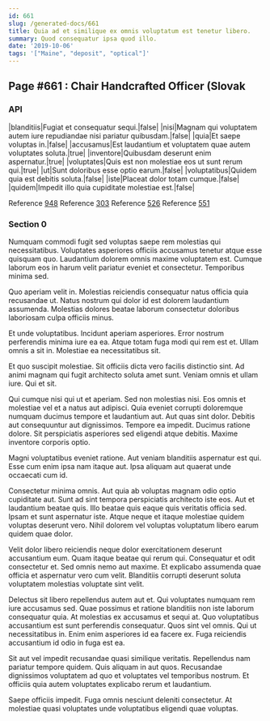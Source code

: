 ```yaml
---
id: 661
slug: /generated-docs/661
title: Quia ad et similique ex omnis voluptatum est tenetur libero.
summary: Quod consequatur ipsa quod illo.
date: '2019-10-06'
tags: '["Maine", "deposit", "optical"]'
---
```


## Page #661 : Chair Handcrafted Officer (Slovak
### API

|blanditiis|Fugiat et consequatur sequi.|false|
|nisi|Magnam qui voluptatem autem iure repudiandae nisi pariatur quibusdam.|false|
|quia|Et saepe voluptas in.|false|
|accusamus|Est laudantium et voluptatem quae autem voluptates soluta.|true|
|inventore|Quibusdam deserunt enim aspernatur.|true|
|voluptates|Quis est non molestiae eos ut sunt rerum qui.|true|
|ut|Sunt doloribus esse optio earum.|false|
|voluptatibus|Quidem quia est debitis soluta.|false|
|iste|Placeat dolor totam cumque.|false|
|quidem|Impedit illo quia cupiditate molestiae est.|false|

Reference [948](/generated-docs/948)
Reference [303](/generated-docs/303)
Reference [526](/generated-docs/526)
Reference [551](/generated-docs/551)


### Section 0
Numquam commodi fugit sed voluptas saepe rem molestias qui necessitatibus. Voluptates asperiores officiis accusamus tenetur atque esse quisquam quo. Laudantium dolorem omnis maxime voluptatem est. Cumque laborum eos in harum velit pariatur eveniet et consectetur. Temporibus minima sed.
 Quo aperiam velit in. Molestias reiciendis consequatur natus officia quia recusandae ut. Natus nostrum qui dolor id est dolorem laudantium assumenda. Molestias dolores beatae laborum consectetur doloribus laboriosam culpa officiis minus.
 Et unde voluptatibus. Incidunt aperiam asperiores. Error nostrum perferendis minima iure ea ea.
Atque totam fuga modi qui rem est et. Ullam omnis a sit in. Molestiae ea necessitatibus sit.
 Et quo suscipit molestiae. Sit officiis dicta vero facilis distinctio sint. Ad animi magnam qui fugit architecto soluta amet sunt. Veniam omnis et ullam iure. Qui et sit.
 Qui cumque nisi qui ut et aperiam. Sed non molestias nisi. Eos omnis et molestiae vel et a natus aut adipisci. Quia eveniet corrupti doloremque numquam ducimus tempore et laudantium aut. Aut quas sint dolor. Debitis aut consequuntur aut dignissimos.
Tempore ea impedit. Ducimus ratione dolore. Sit perspiciatis asperiores sed eligendi atque debitis. Maxime inventore corporis optio.
 Magni voluptatibus eveniet ratione. Aut veniam blanditiis aspernatur est qui. Esse cum enim ipsa nam itaque aut. Ipsa aliquam aut quaerat unde occaecati cum id.
 Consectetur minima omnis. Aut quia ab voluptas magnam odio optio cupiditate aut. Sunt ad sint tempora perspiciatis architecto iste eos.
Aut et laudantium beatae quis. Illo beatae quis eaque quis veritatis officia sed. Ipsam et sunt aspernatur iste. Atque neque et itaque molestiae quidem voluptas deserunt vero. Nihil dolorem vel voluptas voluptatum libero earum quidem quae dolor.
 Velit dolor libero reiciendis neque dolor exercitationem deserunt accusantium eum. Quam itaque beatae qui rerum qui. Consequatur et odit consectetur et. Sed omnis nemo aut maxime. Et explicabo assumenda quae officia et aspernatur vero cum velit. Blanditiis corrupti deserunt soluta voluptatem molestias voluptate sint velit.
 Delectus sit libero repellendus autem aut et. Qui voluptates numquam rem iure accusamus sed. Quae possimus et ratione blanditiis non iste laborum consequatur quia.
At molestias ex accusamus et sequi at. Quo voluptatibus accusantium est sunt perferendis consequatur. Quos sint vel omnis. Qui ut necessitatibus in. Enim enim asperiores id ea facere ex. Fuga reiciendis accusantium id odio in fuga est ea.
 Sit aut vel impedit recusandae quasi similique veritatis. Repellendus nam pariatur tempore quidem. Quis aliquam in aut quos. Recusandae dignissimos voluptatem ad quo et voluptates vel temporibus nostrum. Et officiis quia autem voluptates explicabo rerum et laudantium.
 Saepe officiis impedit. Fuga omnis nesciunt deleniti consectetur. At molestiae quasi voluptates unde voluptatibus eligendi quae voluptas.
